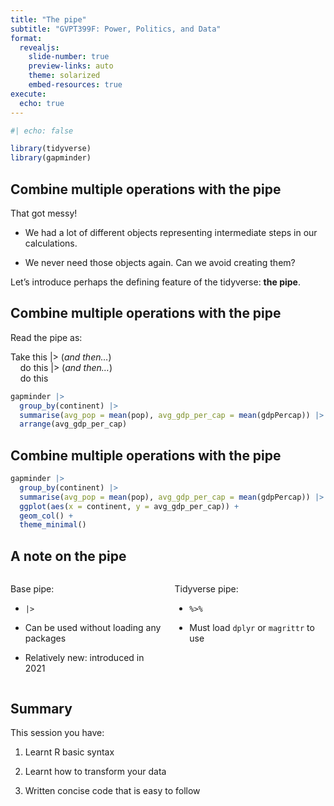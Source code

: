 ```yaml
---
title: "The pipe"
subtitle: "GVPT399F: Power, Politics, and Data"
format: 
  revealjs:
    slide-number: true
    preview-links: auto
    theme: solarized
    embed-resources: true
execute: 
  echo: true
---
```


```r
#| echo: false

library(tidyverse)
library(gapminder)
```

## Combine multiple operations with the pipe

That got messy!

-   We had a lot of different objects representing intermediate steps in our calculations.

-   We never need those objects again. Can we avoid creating them?

Let's introduce perhaps the defining feature of the tidyverse: **the pipe**.

## Combine multiple operations with the pipe

Read the pipe as:

Take this \|\> (*and then...*) <br>     do this \|\> (*and then...*) <br>     do this

```r
gapminder |> 
  group_by(continent) |> 
  summarise(avg_pop = mean(pop), avg_gdp_per_cap = mean(gdpPercap)) |> 
  arrange(avg_gdp_per_cap)
```

## Combine multiple operations with the pipe

```r
gapminder |> 
  group_by(continent) |> 
  summarise(avg_pop = mean(pop), avg_gdp_per_cap = mean(gdpPercap)) |> 
  ggplot(aes(x = continent, y = avg_gdp_per_cap)) + 
  geom_col() + 
  theme_minimal()
```

## A note on the pipe

::::: columns
::: {.column width="50%"}
Base pipe:

-   `|>`

-   Can be used without loading any packages

-   Relatively new: introduced in 2021
:::

::: {.column width="50%"}
Tidyverse pipe:

-   `%>%`

-   Must load `dplyr` or `magrittr` to use
:::
:::::

## Summary

This session you have:

1.  Learnt R basic syntax

2.  Learnt how to transform your data

3.  Written concise code that is easy to follow
